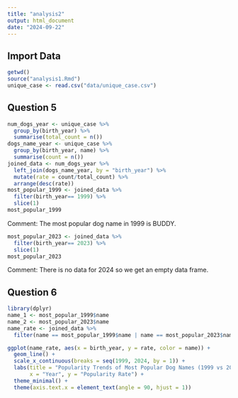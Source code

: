 ```yaml
---
title: "analysis2"
output: html_document
date: "2024-09-22"
---
```


## Import Data

```r
getwd()
source("analysis1.Rmd")
unique_case <- read.csv("data/unique_case.csv")
```

## Question 5

```r
num_dogs_year <- unique_case %>%
  group_by(birth_year) %>%
  summarise(total_count = n()) 
dogs_name_year <- unique_case %>%
  group_by(birth_year, name) %>%
  summarise(count = n()) 
joined_data <- num_dogs_year %>%
  left_join(dogs_name_year, by = "birth_year") %>% 
  mutate(rate = count/total_count) %>% 
  arrange(desc(rate))
most_popular_1999 <- joined_data %>%
  filter(birth_year== 1999) %>%
  slice(1)
most_popular_1999
```
Comment: The most popular dog name in 1999 is BUDDY.

```r
most_popular_2023 <- joined_data %>%
  filter(birth_year== 2023) %>%
  slice(1)
most_popular_2023
```

Comment: There is no data for 2024 so we get an empty data frame.

## Question 6

```r
library(dplyr)
name_1 <- most_popular_1999$name
name_2 <- most_popular_2023$name
name_rate <- joined_data %>% 
  filter(name == most_popular_1999$name | name == most_popular_2023$name)

ggplot(name_rate, aes(x = birth_year, y = rate, color = name)) +
  geom_line() +
  scale_x_continuous(breaks = seq(1999, 2024, by = 1)) +
  labs(title = "Popularity Trends of Most Popular Dog Names (1999 vs 2024)",
       x = "Year", y = "Popularity Rate") +
  theme_minimal() +
  theme(axis.text.x = element_text(angle = 90, hjust = 1)) 
```

